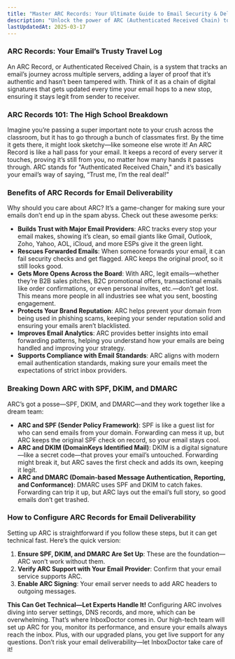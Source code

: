 ---
title: "Master ARC Records: Your Ultimate Guide to Email Security & Deliverability"
description: "Unlock the power of ARC (Authenticated Received Chain) to secure your emails, boost trust with inbox providers, and ensure inbox delivery. Dive into our expert guide to understand ARC benefits, configuration, and synergy with SPF, DKIM, and DMARC for seamless B2B and B2C communication."
lastUpdatedAt: 2025-03-17
---

### ARC Records: Your Email’s Trusty Travel Log

An ARC Record, or Authenticated Received Chain, is a system that tracks an email’s journey across multiple servers, adding a layer of proof that it’s authentic and hasn’t been tampered with. Think of it as a chain of digital signatures that gets updated every time your email hops to a new stop, ensuring it stays legit from sender to receiver.

### ARC Records 101: The High School Breakdown

Imagine you’re passing a super important note to your crush across the classroom, but it has to go through a bunch of classmates first. By the time it gets there, it might look sketchy—like someone else wrote it! An ARC Record is like a hall pass for your email. It keeps a record of every server it touches, proving it’s still from you, no matter how many hands it passes through. ARC stands for "Authenticated Received Chain," and it’s basically your email’s way of saying, “Trust me, I’m the real deal!”

### Benefits of ARC Records for Email Deliverability

Why should you care about ARC? It’s a game-changer for making sure your emails don’t end up in the spam abyss. Check out these awesome perks:

- **Builds Trust with Major Email Providers**: ARC tracks every stop your email makes, showing it’s clean, so email giants like Gmail, Outlook, Zoho, Yahoo, AOL, iCloud, and more ESPs give it the green light.
- **Rescues Forwarded Emails**: When someone forwards your email, it can fail security checks and get flagged. ARC keeps the original proof, so it still looks good.
- **Gets More Opens Across the Board**: With ARC, legit emails—whether they’re B2B sales pitches, B2C promotional offers, transactional emails like order confirmations, or even personal invites, etc.—don’t get lost. This means more people in all industries see what you sent, boosting engagement.
- **Protects Your Brand Reputation**: ARC helps prevent your domain from being used in phishing scams, keeping your sender reputation solid and ensuring your emails aren’t blacklisted.
- **Improves Email Analytics**: ARC provides better insights into email forwarding patterns, helping you understand how your emails are being handled and improving your strategy.
- **Supports Compliance with Email Standards**: ARC aligns with modern email authentication standards, making sure your emails meet the expectations of strict inbox providers.

### Breaking Down ARC with SPF, DKIM, and DMARC

ARC’s got a posse—SPF, DKIM, and DMARC—and they work together like a dream team:

- **ARC and SPF (Sender Policy Framework)**: SPF is like a guest list for who can send emails from your domain. Forwarding can mess it up, but ARC keeps the original SPF check on record, so your email stays cool.
- **ARC and DKIM (DomainKeys Identified Mail)**: DKIM is a digital signature—like a secret code—that proves your email’s untouched. Forwarding might break it, but ARC saves the first check and adds its own, keeping it legit.
- **ARC and DMARC (Domain-based Message Authentication, Reporting, and Conformance)**: DMARC uses SPF and DKIM to catch fakes. Forwarding can trip it up, but ARC lays out the email’s full story, so good emails don’t get trashed.

### How to Configure ARC Records for Email Deliverability

Setting up ARC is straightforward if you follow these steps, but it can get technical fast. Here’s the quick version:

1.  **Ensure SPF, DKIM, and DMARC Are Set Up**: These are the foundation—ARC won’t work without them.
2.  **Verify ARC Support with Your Email Provider**: Confirm that your email service supports ARC.
3.  **Enable ARC Signing**: Your email server needs to add ARC headers to outgoing messages.

**This Can Get Technical—Let Experts Handle It!** Configuring ARC involves diving into server settings, DNS records, and more, which can be overwhelming. That’s where InboxDoctor comes in. Our high-tech team will set up ARC for you, monitor its performance, and ensure your emails always reach the inbox. Plus, with our upgraded plans, you get live support for any questions. Don’t risk your email deliverability—let InboxDoctor take care of it!
